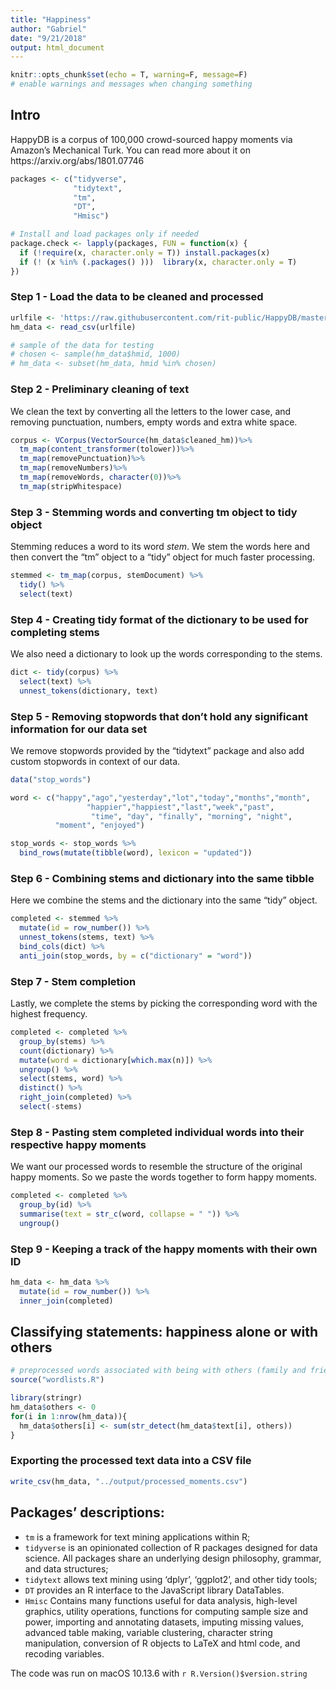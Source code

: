 ```yaml
---
title: "Happiness"
author: "Gabriel"
date: "9/21/2018"
output: html_document
---
```


```r
knitr::opts_chunk$set(echo = T, warning=F, message=F)
# enable warnings and messages when changing something
```

## Intro

HappyDB is a corpus of 100,000 crowd-sourced happy moments via Amazon's Mechanical Turk. You can read more about it on https://arxiv.org/abs/1801.07746


```r
packages <- c("tidyverse", 
              "tidytext", 
              "tm", 
              "DT",
              "Hmisc")

# Install and load packages only if needed
package.check <- lapply(packages, FUN = function(x) {
  if (!require(x, character.only = T)) install.packages(x)
  if (! (x %in% (.packages() )))  library(x, character.only = T)
})
```

### Step 1 - Load the data to be cleaned and processed

```r
urlfile <- 'https://raw.githubusercontent.com/rit-public/HappyDB/master/happydb/data/cleaned_hm.csv'
hm_data <- read_csv(urlfile)

# sample of the data for testing
# chosen <- sample(hm_data$hmid, 1000)
# hm_data <- subset(hm_data, hmid %in% chosen)

```

### Step 2 - Preliminary cleaning of text

We clean the text by converting all the letters to the lower case, and removing punctuation, numbers, empty words and extra white space.

```r
corpus <- VCorpus(VectorSource(hm_data$cleaned_hm))%>%
  tm_map(content_transformer(tolower))%>%
  tm_map(removePunctuation)%>%
  tm_map(removeNumbers)%>%
  tm_map(removeWords, character(0))%>%
  tm_map(stripWhitespace)
```

### Step 3 - Stemming words and converting tm object to tidy object

Stemming reduces a word to its word *stem*. We stem the words here and then convert the "tm" object to a "tidy" object for much faster processing.

```r
stemmed <- tm_map(corpus, stemDocument) %>%
  tidy() %>%
  select(text)
```

### Step 4 - Creating tidy format of the dictionary to be used for completing stems

We also need a dictionary to look up the words corresponding to the stems.

```r
dict <- tidy(corpus) %>%
  select(text) %>%
  unnest_tokens(dictionary, text)
```

### Step 5 - Removing stopwords that don't hold any significant information for our data set

We remove stopwords provided by the "tidytext" package and also add custom stopwords in context of our data.

```r
data("stop_words")

word <- c("happy","ago","yesterday","lot","today","months","month",
                 "happier","happiest","last","week","past", 
                  "time", "day", "finally", "morning", "night",
          "moment", "enjoyed")

stop_words <- stop_words %>%
  bind_rows(mutate(tibble(word), lexicon = "updated"))
```

### Step 6 - Combining stems and dictionary into the same tibble

Here we combine the stems and the dictionary into the same "tidy" object.

```r
completed <- stemmed %>%
  mutate(id = row_number()) %>%
  unnest_tokens(stems, text) %>%
  bind_cols(dict) %>%
  anti_join(stop_words, by = c("dictionary" = "word"))
```

### Step 7 - Stem completion

Lastly, we complete the stems by picking the corresponding word with the highest frequency.

```r
completed <- completed %>%
  group_by(stems) %>%
  count(dictionary) %>%
  mutate(word = dictionary[which.max(n)]) %>%
  ungroup() %>%
  select(stems, word) %>%
  distinct() %>%
  right_join(completed) %>%
  select(-stems)
```

### Step 8 - Pasting stem completed individual words into their respective happy moments

We want our processed words to resemble the structure of the original happy moments. So we paste the words together to form happy moments.

```r
completed <- completed %>%
  group_by(id) %>%
  summarise(text = str_c(word, collapse = " ")) %>%
  ungroup()
```

### Step 9 - Keeping a track of the happy moments with their own ID

```r
hm_data <- hm_data %>%
  mutate(id = row_number()) %>%
  inner_join(completed)

```


## Classifying statements: happiness alone or with others 

```r

# preprocessed words associated with being with others (family and friends)
source("wordlists.R")

library(stringr)
hm_data$others <- 0
for(i in 1:nrow(hm_data)){
  hm_data$others[i] <- sum(str_detect(hm_data$text[i], others))
}

```


### Exporting the processed text data into a CSV file

```r
write_csv(hm_data, "../output/processed_moments.csv")


```


## Packages' descriptions:

+ `tm` is a framework for text mining applications within R;
+ `tidyverse` is an opinionated collection of R packages designed for data science. All packages share an underlying design philosophy, grammar, and data structures;
+ `tidytext` allows text mining using 'dplyr', 'ggplot2', and other tidy tools;
+ `DT` provides an R interface to the JavaScript library DataTables.
+ `Hmisc` Contains many functions useful for data analysis, high-level graphics, utility operations, functions for computing sample size and power, importing and annotating datasets, imputing missing values, advanced table making, variable clustering, character string manipulation, conversion of R objects to LaTeX and html code, and recoding variables.

The code was run on macOS 10.13.6 with `r R.Version()$version.string`